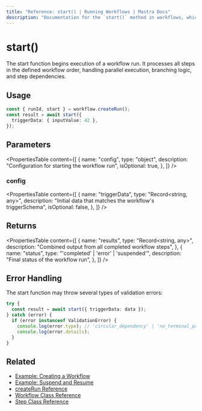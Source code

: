 ```yaml
---
title: "Reference: start() | Running Workflows | Mastra Docs"
description: "Documentation for the `start()` method in workflows, which begins execution of a workflow run."
---
```


# start()

The start function begins execution of a workflow run. It processes all steps in the defined workflow order, handling parallel execution, branching logic, and step dependencies.

## Usage

```typescript copy showLineNumbers
const { runId, start } = workflow.createRun();
const result = await start({
  triggerData: { inputValue: 42 },
});
```

## Parameters

<PropertiesTable
  content={[
    {
      name: "config",
      type: "object",
      description: "Configuration for starting the workflow run",
      isOptional: true,
    },
  ]}
/>

### config

<PropertiesTable
  content={[
    {
      name: "triggerData",
      type: "Record<string, any>",
      description: "Initial data that matches the workflow's triggerSchema",
      isOptional: false,
    },
  ]}
/>

## Returns

<PropertiesTable
  content={[
    {
      name: "results",
      type: "Record<string, any>",
      description: "Combined output from all completed workflow steps",
    },
    {
      name: "status",
      type: "'completed' | 'error' | 'suspended'",
      description: "Final status of the workflow run",
    },
  ]}
/>

## Error Handling

The start function may throw several types of validation errors:

```typescript copy showLineNumbers
try {
  const result = await start({ triggerData: data });
} catch (error) {
  if (error instanceof ValidationError) {
    console.log(error.type); // 'circular_dependency' | 'no_terminal_path' | 'unreachable_step'
    console.log(error.details);
  }
}
```

## Related

- [Example: Creating a Workflow](../../../examples/workflows/creating-a-workflow.mdx)
- [Example: Suspend and Resume](../../../examples/workflows/suspend-and-resume.mdx)
- [createRun Reference](./createRun.mdx)
- [Workflow Class Reference](./workflow.mdx)
- [Step Class Reference](./step-class.mdx)

```

```
